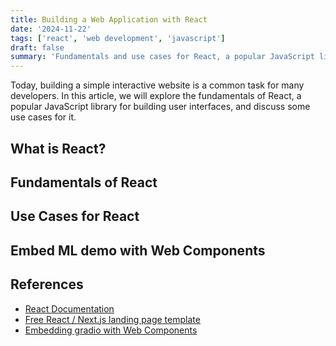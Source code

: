 ```yaml
---
title: Building a Web Application with React
date: '2024-11-22'
tags: ['react', 'web development', 'javascript']
draft: false
summary: 'Fundamentals and use cases for React, a popular JavaScript library for building user interfaces.'
---
```

Today, building a simple interactive website is a common task for many developers. In this article, we will explore the fundamentals of React, a popular JavaScript library for building user interfaces, and discuss some use cases for it.

## What is React?

## Fundamentals of React

## Use Cases for React

## Embed ML demo with Web Components

## References
- [React Documentation](https://react.dev/learn)
- [Free React / Next.js landing page template](https://github.com/cruip/open-react-template?tab=readme-ov-file)
- [Embedding gradio with Web Components](https://www.gradio.app/guides/sharing-your-app#embedding-with-web-components)